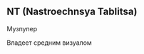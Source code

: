 == NT (Nastroechnsya Tablitsa) ==
{{Инфобокс_для_пуперов|title2 = NT|другие_ники = Nastroechnaya Tablitsa, NTalt|image3 = OHew5aAS1QQ.jpg|сферы_творчества = RYTP|год_начала = 2014|имя_фамилия = Руслан Садретдиноа|ссылки = https://www.youtube.com/channel/UC3PtHywHmt3HkubMytJmTqQ}}Музпупер

Владеет средним визуалом